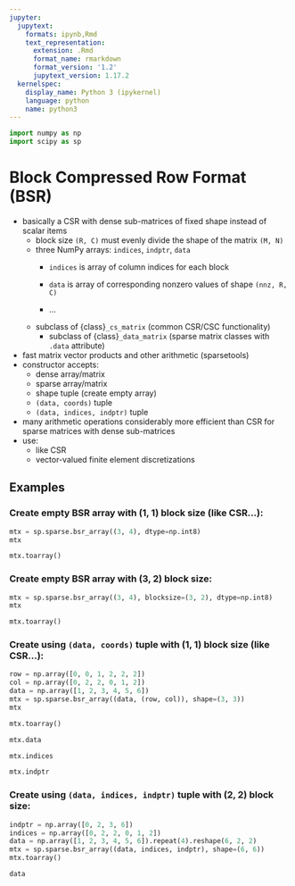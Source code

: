 ```yaml
---
jupyter:
  jupytext:
    formats: ipynb,Rmd
    text_representation:
      extension: .Rmd
      format_name: rmarkdown
      format_version: '1.2'
      jupytext_version: 1.17.2
  kernelspec:
    display_name: Python 3 (ipykernel)
    language: python
    name: python3
---
```


```python
import numpy as np
import scipy as sp
```
# Block Compressed Row Format (BSR)

- basically a CSR with dense sub-matrices of fixed shape instead of scalar
  items
  - block size `(R, C)` must evenly divide the shape of the matrix `(M, N)`
  - three NumPy arrays: `indices`, `indptr`, `data`
    - `indices` is array of column indices for each block

    - `data` is array of corresponding nonzero values of shape `(nnz, R, C)`

    - ...
  - subclass of {class}`_cs_matrix` (common CSR/CSC functionality)
    - subclass of {class}`_data_matrix` (sparse matrix classes with
      `.data` attribute)
- fast matrix vector products and other arithmetic (sparsetools)
- constructor accepts:
  - dense array/matrix
  - sparse array/matrix
  - shape tuple (create empty array)
  - `(data, coords)` tuple
  - `(data, indices, indptr)` tuple
- many arithmetic operations considerably more efficient than CSR for
  sparse matrices with dense sub-matrices
- use:
  - like CSR
  - vector-valued finite element discretizations

## Examples

### Create empty BSR array with (1, 1) block size (like CSR...):

```python
mtx = sp.sparse.bsr_array((3, 4), dtype=np.int8)
mtx
```

```python
mtx.toarray()
```

### Create empty BSR array with (3, 2) block size:

```python
mtx = sp.sparse.bsr_array((3, 4), blocksize=(3, 2), dtype=np.int8)
mtx
```

```python
mtx.toarray()
```

<!---
# What does this refer to?

- a bug?

-->

### Create using `(data, coords)` tuple with (1, 1) block size (like CSR...):

```python
row = np.array([0, 0, 1, 2, 2, 2])
col = np.array([0, 2, 2, 0, 1, 2])
data = np.array([1, 2, 3, 4, 5, 6])
mtx = sp.sparse.bsr_array((data, (row, col)), shape=(3, 3))
mtx
```

```python
mtx.toarray()
```

```python
mtx.data
```

```python
mtx.indices
```

```python
mtx.indptr
```

### Create using `(data, indices, indptr)` tuple with (2, 2) block size:

```python
indptr = np.array([0, 2, 3, 6])
indices = np.array([0, 2, 2, 0, 1, 2])
data = np.array([1, 2, 3, 4, 5, 6]).repeat(4).reshape(6, 2, 2)
mtx = sp.sparse.bsr_array((data, indices, indptr), shape=(6, 6))
mtx.toarray()
```

```python
data
```
